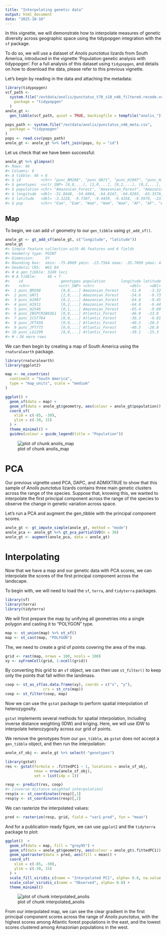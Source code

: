 ```yaml
---
title: "Interpolating genetic data"
output: html_document
date: "2025-10-10"
---
```




In this vignette, we will demonstrate how to interpolate measures of genetic diversity
across geographic space using the tidypopgen integration with the `sf` package.

To do so, we will use a dataset of *Anolis punctatus* lizards from South America,
introduced in the vignette 'Population genetic analysis with tidypopgen'. For a full analysis of this dataset using `tidypopgen`, and details on how to download the data, please refer to this previous vignette.

Let's begin by reading in the data and attaching the metadata:


``` r
library(tidypopgen)
vcf_path <-
  system.file("/extdata/anolis/punctatus_t70_s10_n46_filtered.recode.vcf.gz",
    package = "tidypopgen"
  )
anole_gt <-
  gen_tibble(vcf_path, quiet = TRUE, backingfile = tempfile("anolis_"))

pops_path <- system.file("/extdata/anolis/punctatus_n46_meta.csv",
  package = "tidypopgen"
)
pops <- read.csv(pops_path)
anole_gt <- anole_gt %>% left_join(pops, by = "id")
```

Let us check that we have been successful:


``` r
anole_gt %>% glimpse()
#> Rows: 46
#> Columns: 6
#> A tibble: 46 × 6
#> $ id         <chr> "punc_BM288", "punc_GN71", "punc_H1907", "punc_H1911", "punc_H2546", "punc_IBSPCRIB036…
#> $ genotypes  <vctr_SNP> [0,0,...], [2,0,...], [0,2,...], [0,2,...], [0,1,...], [0,0,...], [0,0,...], [0,0…
#> $ population <chr> "Amazonian_Forest", "Amazonian_Forest", "Amazonian_Forest", "Amazonian_Forest", "Amazo…
#> $ longitude  <dbl> -51.8448, -54.6064, -64.8247, -64.8203, -65.3576, -46.0247, -36.2838, -40.5219, -40.52…
#> $ latitude   <dbl> -3.3228, -9.7307, -9.4459, -9.4358, -9.5979, -23.7564, -9.8092, -20.2811, -19.9600, -1…
#> $ pop        <chr> "Eam", "Eam", "Wam", "Wam", "Wam", "AF", "AF", "AF", "AF", "AF", "Wam", "Wam", "Eam", …
```

## Map

To begin, we can add `sf` geometry to our `gen_tibble` using `gt_add_sf()`.


``` r
anole_gt <- gt_add_sf(anole_gt, c("longitude", "latitude"))
anole_gt
#> Simple feature collection with 46 features and 6 fields
#> Geometry type: POINT
#> Dimension:     XY
#> Bounding box:  xmin: -75.8069 ymin: -23.7564 xmax: -35.7099 ymax: 4.4621
#> Geodetic CRS:  WGS 84
#> # A gen_tibble: 3249 loci
#> # A tibble:     46 × 7
#>    id                 genotypes population       longitude latitude pop              geometry
#>    <chr>             <vctr_SNP> <chr>                <dbl>    <dbl> <chr>         <POINT [°]>
#>  1 punc_BM288         [0,0,...] Amazonian_Forest     -51.8    -3.32 Eam    (-51.8448 -3.3228)
#>  2 punc_GN71          [2,0,...] Amazonian_Forest     -54.6    -9.73 Eam    (-54.6064 -9.7307)
#>  3 punc_H1907         [0,2,...] Amazonian_Forest     -64.8    -9.45 Wam    (-64.8247 -9.4459)
#>  4 punc_H1911         [0,2,...] Amazonian_Forest     -64.8    -9.44 Wam    (-64.8203 -9.4358)
#>  5 punc_H2546         [0,1,...] Amazonian_Forest     -65.4    -9.60 Wam    (-65.3576 -9.5979)
#>  6 punc_IBSPCRIB0361  [0,0,...] Atlantic_Forest      -46.0   -23.8  AF    (-46.0247 -23.7564)
#>  7 punc_ICST764       [0,0,...] Atlantic_Forest      -36.3    -9.81 AF     (-36.2838 -9.8092)
#>  8 punc_JFT459        [0,0,...] Atlantic_Forest      -40.5   -20.3  AF    (-40.5219 -20.2811)
#>  9 punc_JFT773        [0,0,...] Atlantic_Forest      -40.5   -20.0  AF        (-40.52 -19.96)
#> 10 punc_LG1299        [0,0,...] Atlantic_Forest      -39.1   -15.3  AF    (-39.0694 -15.2696)
#> # ℹ 36 more rows
```

We can then begin by creating a map of South America using the
`rnaturalearth` package.


``` r
library(rnaturalearth)
library(ggplot2)

map <- ne_countries(
  continent = "South America",
  type = "map_units", scale = "medium"
)

ggplot() +
  geom_sf(data = map) +
  geom_sf(data = anole_gt$geometry, aes(colour = anole_gt$population)) +
  coord_sf(
    xlim = c(-85, -30),
    ylim = c(-30, 15)
  ) +
  theme_minimal() +
  guides(colour = guide_legend(title = "Population"))
```

![plot of chunk anolis_map](./figure/interpolating/anolis_map-1.png)

# PCA

Our previous vignette used PCA, DAPC, and ADMIXTRUE to show that this sample of *Anolis punctatus* lizards contains three main genetic clusters across the range of the species. Suppose that, knowing this, we wanted to interpolate the first principal component across the range of the species to observe the change in genetic variation across space.

Let's run a PCA and augment the gen_tibble with the principal component scores.


``` r
anole_gt <- gt_impute_simple(anole_gt, method = "mode")
anole_pca <- anole_gt %>% gt_pca_partialSVD(k = 30)
anole_gt <- augment(anole_pca, data = anole_gt)
```

# Interpolating

Now that we have a map and our genetic data with PCA scores, we can interpolate the scores of the first principal component across the landscape.

To begin with, we will need to load the `sf`, `terra`, and `tidyterra` packages.


``` r
library(sf)
library(terra)
library(tidyterra)
```

We will first prepare the map by unifying all geometries into a single polygon and casting it to "POLYGON" type.


``` r
map <- st_union(map) %>% st_sf()
map <- st_cast(map, "POLYGON")
```

The, we need to create a grid of points covering the area of the map.


``` r
grid <- rast(map, nrows = 100, ncols = 100)
xy <- xyFromCell(grid, 1:ncell(grid))
```

By converting this grid to an `sf` object, we can then use `st_filter()` to keep only the points that fall within the landmass.


``` r
coop <- st_as_sf(as.data.frame(xy), coords = c("x", "y"),
                 crs = st_crs(map))
coop <- st_filter(coop, map)
```

Now we can use the `gstat` package to perform spatial interpolation of heterozygosity.

`gstat` implements several methods for spatial interpolation, including inverse distance weighting (IDW) and kriging. Here, we will use IDW to interpolate heterozygosity across our grid of points.

We remove the genotypes from our `gen_tibble`, as `gstat` does not accept a `gen_tibble` object, and then run the interpolation:


``` r
anole_sf_obj <- anole_gt %>% select(-"genotypes")

library(gstat)
res <- gstat(formula = .fittedPC1 ~ 1, locations = anole_sf_obj,
             nmax = nrow(anole_sf_obj),
             set = list(idp = 1))

resp <- predict(res, coop)
#> [inverse distance weighted interpolation]
resp$x <- st_coordinates(resp)[,1]
resp$y <- st_coordinates(resp)[,2]
```

We can rasterize the interpolated values:


``` r
pred <- rasterize(resp, grid, field = "var1.pred", fun = "mean")
```

And for a publication-ready figure, we can use `ggplot2` and the `tidyterra` package to plot:


``` r
ggplot()  +
  geom_sf(data = map, fill = "grey95") +
  geom_sf(data = anole_gt$geometry, aes(colour = anole_gt$.fittedPC1)) +
  geom_spatraster(data = pred, aes(fill = mean)) +
  coord_sf(
    xlim = c(-85, -30),
    ylim = c(-30, 15)
  ) +
  scale_fill_viridis_c(name = "Interpolated PC1", alpha= 0.8, na.value = NA) +
  scale_color_viridis_c(name = "Observed", alpha= 0.8) +
  theme_minimal()
```

![plot of chunk interpolated_anolis](./figure/interpolating/interpolated_anolis-1.png)

From our interpolated map, we can see the clear gradient in the first principal component scores across the range of *Anolis punctatus*, with the highest scores among Atlantic forest populations in the east, and the lowest scores clustered among Amazonian populations in the west.
